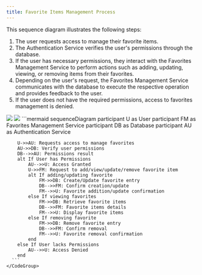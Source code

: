 ```yaml
---
title: Favorite Items Management Process
---
```


This sequence diagram illustrates the following steps:

1. The user requests access to manage their favorite items.
1. The Authentication Service verifies the user's permissions through the database.
1. If the user has necessary permissions, they interact with the Favorites Management Service to perform actions such as adding, updating, viewing, or removing items from their favorites.
1. Depending on the user's request, the Favorites Management Service communicates with the database to execute the respective operation and provides feedback to the user.
1. If the user does not have the required permissions, access to favorites management is denied.

<Tabs>
  <Tab title="image">
    <img className="block dark:hidden" src="https://mermaid.ink/img/pako:eNqNlMtu2zAQRX-F4NoP2ZalRIsAQdwUXQQIHKSLQJuxNHKIipRLUm5dw__eISnFDxhNBRiQyXsvzwxJ7XnRlMgzbvBni6rAhYC1BpmrDWgrCrEBZVnLwLBXg_p8uJJu_BG2jRYWzfAJFKxRorLDF9RbUeC5vlw5_QIsrMBczIFf476172QXBVjRqGNKrtrh3R20GVs6TmMNg6JAY5htmPTLsqrnyBU4dbnK2HfUotqxltDZBrUUxlAuKcrVsAt8Pg4zjaatLflry75VvmL2TljPp1ZGDy1AdnLfB4qvmmrAMky6xSv5geoQoSzHW4G_xu2mBItjjbLZHpEZ_WSXHJYmg1DrIKeXD2UQuaeSXY0PGl3kq08-RlIb9e4oDwU7rIdGVUJLVjgfldQxnSWH4vqd9TQnUlaECG8PPqwNOm5X5CmvuQK8RKsFXpZvrrE-nilYiRZEba6gLoTZ1LC7Gtmz-aZ_0szlxcZ82kUfCvW_utdJrnVN0ZHp8fxpq6H48R_nbYFKuOPmA_iASzKAKOke750h53SNJOY8o9cSK3CnmufqQFJobfOyUwXPrG5xwMOWdteeZxUQzoDTnXxrGtmL6C_P9vw3zybRzWg2m0eTSRxN43iepAO-c8PJaBqnN7Mons3TeRKnhwH_4xOiUZre3kZxkszmyTRNY3IgnadGP4VPj_8C9SBf_EzHcfgLmuiMZg?type=png" />
    <img className="hidden dark:block" src="https://mermaid.ink/img/pako:eNqNVMFO20AQ_ZXRVlEuSTDEicEHJESaqgckBIVD5cvEHsMKe53urlNSlH_v7NrGCYpKD443s--9fTM7njeRVhmJWBj6VZNKaSHxSWOZqMHgLVEAUkkbg18CDO0zlTSMYZihfhmO9qOPqCWuCjLDdzhvrbUsUW-vq6LSjvflYroIlsuO2iN-0KvtUUEQDBvEzr34ZzcYJGqN2spUrlFZqAENPBjSh-G8dPElbiotLZnxDSp8YnvKju9Jb2RKh_hs5fALtLhC82EP_RlXNeenOIhWVqpXSVQ9vrzEOoY7VztjDWCakjFgKyj9sZB3PhKFDp2tYngkLfMt1Gwd1qRLaQzrMiJbjVvB2z4MmkxdWOYXFr7nPmN4Zlu3-1RXKT6A6cy-alx805wDZc2mOzwv3606i5hlJxtJv0_qdYaWTjSV1aa3DPyUrXJzNBOkemrgvHhHdlcJXPw2x2tNTvLBK_eSXEa97eFNws7WdaVyqUtIHY9Taj0dKDfJdTfr3exBIW0kPL3hUWHI-XZJ7vs1RwzfkdWSPqZvjnldHiAgI4uyMEesLqRZF7g9Ktl580X_pJh3Hy7m0yp6USz-Vb0Wcqxqilums-e7rcD05T_6bUFKunbzAmIkSiagzHi2-HGQCD8mEhHzMqMcXVcL_rAZirWt7rcqFbHVNY1Ec6XtKBJxjmxnJPib_FlVZQfivyJ-E68iPg3OJ9PpLDg9DYOzMJzNo5HYuvB8chZG59MgnM6i2TyMdiPxxysEkyi6uAjC-Xw6m59FUcgM4n6q9E0zDv1U7Ix89Tutj91fsIq3ug?type=png" />
  </Tab>
  <Tab title="code">
    <CodeGroup>
      ```mermaid
      sequenceDiagram
        participant U as User
        participant FM as Favorites Management Service
        participant DB as Database
        participant AU as Authentication Service

        U->>AU: Requests access to manage favorites
        AU->>DB: Verify user permissions
        DB-->>AU: Permissions result
        alt If User has Permissions
            AU-->>U: Access Granted
            U->>FM: Request to add/view/update/remove favorite item
            alt If adding/updating favorite
                FM->>DB: Create/Update favorite entry
                DB-->>FM: Confirm creation/update
                FM-->>U: Favorite addition/update confirmation
            else If viewing favorites
                FM->>DB: Retrieve favorite items
                DB-->>FM: Favorite items details
                FM-->>U: Display favorite items
            else If removing favorite
                FM->>DB: Remove favorite entry
                DB-->>FM: Confirm removal
                FM-->>U: Favorite removal confirmation
            end
        else If User lacks Permissions
            AU-->>U: Access Denied
        end
      ```
    </CodeGroup>
  </Tab>
</Tabs>
